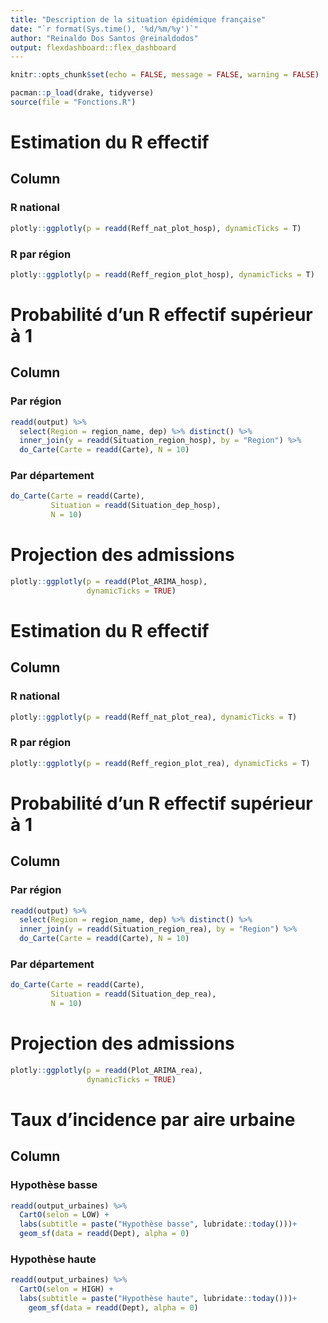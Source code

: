```yaml
---
title: "Description de la situation épidémique française"
date: "`r format(Sys.time(), '%d/%m/%y')`"
author: "Reinaldo Dos Santos @reinaldodos"
output: flexdashboard::flex_dashboard
---
```


```r
knitr::opts_chunk$set(echo = FALSE, message = FALSE, warning = FALSE)
```

```r
pacman::p_load(drake, tidyverse)
source(file = "Fonctions.R")
```


Estimation du R effectif {data-navmenu="Selon les entrées en hospitalisation"}
=====================================

Column {.tabset}
-------------------------------------

### R national

```r
plotly::ggplotly(p = readd(Reff_nat_plot_hosp), dynamicTicks = T)
```

### R par région

```r
plotly::ggplotly(p = readd(Reff_region_plot_hosp), dynamicTicks = T)
```

Probabilité d'un R effectif supérieur à 1 {data-navmenu="Selon les entrées en hospitalisation"}
=====================================

Column {.tabset}
-------------------------------------

### Par région

```r
readd(output) %>%
  select(Region = region_name, dep) %>% distinct() %>%
  inner_join(y = readd(Situation_region_hosp), by = "Region") %>% 
  do_Carte(Carte = readd(Carte), N = 10)
```

### Par département

```r
do_Carte(Carte = readd(Carte),
         Situation = readd(Situation_dep_hosp),
         N = 10)
```

Projection des admissions {data-navmenu="Selon les entrées en hospitalisation"}
=====================================

```r
plotly::ggplotly(p = readd(Plot_ARIMA_hosp),
                 dynamicTicks = TRUE)
```

Estimation du R effectif {data-navmenu="Selon les entrées en réanimation"}
=====================================

Column {.tabset}
-------------------------------------

### R national

```r
plotly::ggplotly(p = readd(Reff_nat_plot_rea), dynamicTicks = T)
```

### R par région

```r
plotly::ggplotly(p = readd(Reff_region_plot_rea), dynamicTicks = T)
```

Probabilité d'un R effectif supérieur à 1 {data-navmenu="Selon les entrées en réanimation"}
=====================================

Column {.tabset}
-------------------------------------

### Par région

```r
readd(output) %>%
  select(Region = region_name, dep) %>% distinct() %>%
  inner_join(y = readd(Situation_region_rea), by = "Region") %>% 
  do_Carte(Carte = readd(Carte), N = 10)
```

### Par département

```r
do_Carte(Carte = readd(Carte),
         Situation = readd(Situation_dep_rea),
         N = 10)
```

Projection des admissions {data-navmenu="Selon les entrées en réanimation"}
=====================================

```r
plotly::ggplotly(p = readd(Plot_ARIMA_rea),
                 dynamicTicks = TRUE)
```


Taux d'incidence par aire urbaine 
==================================

Column {.tabset}
-------------------------------------

### Hypothèse basse

```r
readd(output_urbaines) %>% 
  CartO(selon = LOW) +
  labs(subtitle = paste("Hypothèse basse", lubridate::today()))+
  geom_sf(data = readd(Dept), alpha = 0)
```

### Hypothèse haute

```r
readd(output_urbaines) %>% 
  CartO(selon = HIGH) +
  labs(subtitle = paste("Hypothèse haute", lubridate::today()))+
    geom_sf(data = readd(Dept), alpha = 0)
```
